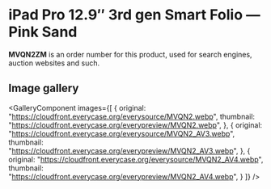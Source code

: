 
# iPad Pro 12.9″ 3rd gen Smart Folio — Pink Sand

<Callout type='info' emoji='👉🏻'>**MVQN2ZM** is an order number for this product, used for search engines, auction websites and such.</Callout>

## Image gallery

<GalleryComponent
    images={[
      {
        original: "https://cloudfront.everycase.org/everysource/MVQN2.webp",
        thumbnail: "https://cloudfront.everycase.org/everypreview/MVQN2.webp",
      },
      {
        original: "https://cloudfront.everycase.org/everysource/MVQN2_AV3.webp",
        thumbnail: "https://cloudfront.everycase.org/everypreview/MVQN2_AV3.webp",
      },
      {
        original: "https://cloudfront.everycase.org/everysource/MVQN2_AV4.webp",
        thumbnail: "https://cloudfront.everycase.org/everypreview/MVQN2_AV4.webp",
      }
    ]}
  />
